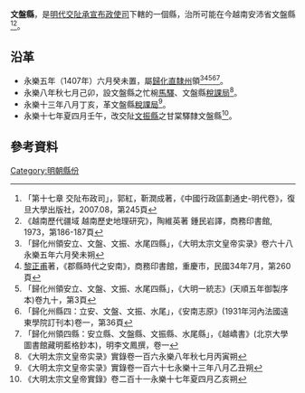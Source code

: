 '''文盤縣'''，是[[明代|明代]][[交阯承宣布政使司|交阯承宣布政使司]]下轄的一個縣，治所可能在今越南安沛省文盤縣<ref>「第十七章 交阯布政司」，郭紅，靳潤成著，《中國行政區劃通史-明代卷》，復旦大學出版社，2007.08，第245頁</ref><ref>《越南歷代疆域 越南歷史地理研究》，陶維英著 鍾民岩譯，商務印書館, 1973，第186-187頁</ref>。
== 沿革 ==
* 永樂五年（1407年）六月癸未置，屬[[歸化直隸州|歸化直隸州]]領<ref>「歸化州領安立、文盤、文振、水尾四縣」，《大明太宗文皇帝实录》卷六十八永樂五年六月癸未朔</ref><ref>[[黎正甫|黎正甫]]著，《郡縣時代之安南》，商務印書館，重慶市，民國34年7月，第260頁</ref><ref>「歸化州領安立、文盤、文振、水尾四縣」，《大明一統志》(天順五年御製序本)卷九十，第3頁</ref><ref>「歸化州縣四：立安、文盤、文振、水尾」，《安南志原》(1931年河內法國遠東學院訂刊本)卷一，第36頁</ref><ref>「歸化州領四縣：安立縣、文盤縣、文振縣、水尾縣」，《越嶠書》(北京大學圖書館藏明藍格鈔本)，明李文鳳撰，卷一</ref>。
* 永樂八年秋七月己卯，設文盤縣之忙椀[[馬驛|馬驛]]、文盤縣[[稅課局|稅課局]]<ref>《大明太宗文皇帝实录》實錄卷一百六永樂八年秋七月丙寅朔</ref>。
* 永樂十三年八月丁亥，革文盤縣[[稅課局|稅課局]]<ref>《大明太宗文皇帝实录》實錄卷一百六十七永樂十三年八月乙丑朔</ref>。
* 永樂十七年夏四月壬午，改交阯[[文振縣|文振縣]]之甘棠驛隸文盤縣<ref>《大明太宗文皇帝實錄》卷二百十一永樂十七年夏四月乙亥朔</ref>。

== 參考資料 ==
{{reflist}}
{{交阯承宣布政使司行政區劃}}
[[Category:明朝縣份|Category:明朝縣份]]
